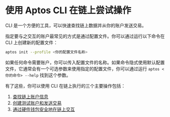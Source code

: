 # 使用 Aptos CLI 在链上尝试操作

CLI 是一个方便的工具，可以快速查找链上数据并从你的账户发送交易。

指定要与之交互的账户最常见的方式是通过配置文件。你可以通过运行以下命令在 CLI 上创建新的配置文件：

```bash filename="Terminal"
aptos init --profile <你的配置文件名称>
```

如果任何命令需要账户，你可以传入配置文件的名称。如果命令隐式使用默认配置文件，它通常会有一个可选参数来使用指定的配置文件，你可以通过运行 `aptos <你的命令> --help` 找到这个参数。

有了这些，你可以使用 CLI 在链上执行的三个主要操作包括：

1. [查找链上账户信息](trying-things-on-chain/looking-up-account-info.mdx)
2. [创建测试账户和发送交易](trying-things-on-chain/create-test-accounts.mdx)
3. [通过硬件钱包安全地在链上交互](trying-things-on-chain/ledger.mdx) 